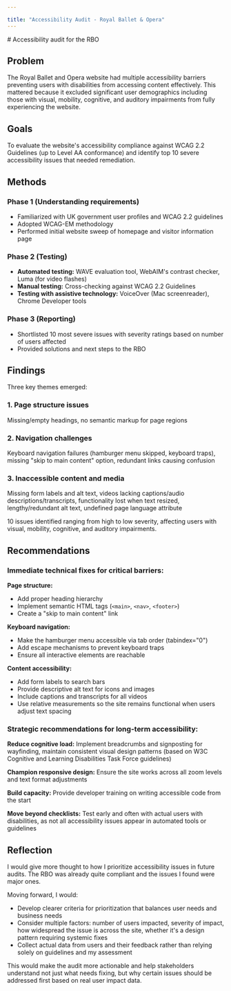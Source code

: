 ```yaml
---

title: "Accessibility Audit - Royal Ballet & Opera"
---
```


<Layout>
# Accessibility audit for the RBO

<ProjectMeta 
  tldr="Accessibility audit of the Royal Ballet and Opera website identifying 10 critical issues affecting users, particularly in navigation, page structure, and media accessibility."
  timeline="2 weeks (Nov 19 – Dec 3, 2024)"
  role="Accessibility expert"
  team="Solo"
/>


## Problem

The Royal Ballet and Opera website had multiple accessibility barriers preventing users with disabilities from accessing content effectively. This mattered because it excluded significant user demographics including those with visual, mobility, cognitive, and auditory impairments from fully experiencing the website.

## Goals

To evaluate the website's accessibility compliance against WCAG 2.2 Guidelines (up to Level AA conformance) and identify top 10 severe accessibility issues that needed remediation.

## Methods

### Phase 1 (Understanding requirements)
- Familiarized with UK government user profiles and WCAG 2.2 guidelines
- Adopted WCAG-EM methodology
- Performed initial website sweep of homepage and visitor information page

### Phase 2 (Testing)
- **Automated testing:** WAVE evaluation tool, WebAIM's contrast checker, Luma (for video flashes)
- **Manual testing:** Cross-checking against WCAG 2.2 Guidelines
- **Testing with assistive technology:** VoiceOver (Mac screenreader), Chrome Developer tools

### Phase 3 (Reporting)
- Shortlisted 10 most severe issues with severity ratings based on number of users affected
- Provided solutions and next steps to the RBO

## Findings

Three key themes emerged:

### 1. Page structure issues
Missing/empty headings, no semantic markup for page regions

### 2. Navigation challenges
Keyboard navigation failures (hamburger menu skipped, keyboard traps), missing "skip to main content" option, redundant links causing confusion

### 3. Inaccessible content and media
Missing form labels and alt text, videos lacking captions/audio descriptions/transcripts, functionality lost when text resized, lengthy/redundant alt text, undefined page language attribute

10 issues identified ranging from high to low severity, affecting users with visual, mobility, cognitive, and auditory impairments.

## Recommendations

### Immediate technical fixes for critical barriers:

**Page structure:**
- Add proper heading hierarchy
- Implement semantic HTML tags (`<main>`, `<nav>`, `<footer>`)
- Create a "skip to main content" link

**Keyboard navigation:**
- Make the hamburger menu accessible via tab order (tabindex="0")
- Add escape mechanisms to prevent keyboard traps
- Ensure all interactive elements are reachable

**Content accessibility:**
- Add form labels to search bars
- Provide descriptive alt text for icons and images
- Include captions and transcripts for all videos
- Use relative measurements so the site remains functional when users adjust text spacing

### Strategic recommendations for long-term accessibility:

**Reduce cognitive load:** Implement breadcrumbs and signposting for wayfinding, maintain consistent visual design patterns (based on W3C Cognitive and Learning Disabilities Task Force guidelines)

**Champion responsive design:** Ensure the site works across all zoom levels and text format adjustments

**Build capacity:** Provide developer training on writing accessible code from the start

**Move beyond checklists:** Test early and often with actual users with disabilities, as not all accessibility issues appear in automated tools or guidelines

## Reflection

I would give more thought to how I prioritize accessibility issues in future audits. The RBO was already quite compliant and the issues I found were major ones.

Moving forward, I would:
- Develop clearer criteria for prioritization that balances user needs and business needs
- Consider multiple factors: number of users impacted, severity of impact, how widespread the issue is across the site, whether it's a design pattern requiring systemic fixes
- Collect actual data from users and their feedback rather than relying solely on guidelines and my assessment

This would make the audit more actionable and help stakeholders understand not just what needs fixing, but why certain issues should be addressed first based on real user impact data.

</Layout>

